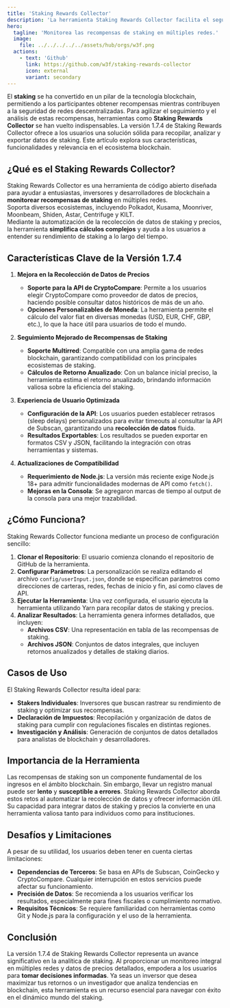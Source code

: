 ```yaml
---
title: 'Staking Rewards Collector'
description: 'La herramienta Staking Rewards Collector facilita el seguimiento de recompensas de staking en múltiples redes y brinda análisis detallados para una mejor toma de decisiones.'
hero:
  tagline: 'Monitorea las recompensas de staking en múltiples redes.'
  image: 
    file: ../../../../../assets/hub/orgs/w3f.png
  actions:
    - text: 'Github'
      link: https://github.com/w3f/staking-rewards-collector
      icon: external
      variant: secondary
---
```



El **staking** se ha convertido en un pilar de la tecnología blockchain, permitiendo a los participantes obtener recompensas mientras contribuyen a la seguridad de redes descentralizadas. Para agilizar el seguimiento y el análisis de estas recompensas, herramientas como **Staking Rewards Collector** se han vuelto indispensables. La versión 1.7.4 de Staking Rewards Collector ofrece a los usuarios una solución sólida para recopilar, analizar y exportar datos de staking. Este artículo explora sus características, funcionalidades y relevancia en el ecosistema blockchain.

## ¿Qué es el Staking Rewards Collector?
Staking Rewards Collector es una herramienta de código abierto diseñada para ayudar a entusiastas, inversores y desarrolladores de blockchain a **monitorear recompensas de staking** en múltiples redes.  
Soporta diversos ecosistemas, incluyendo Polkadot, Kusama, Moonriver, Moonbeam, Shiden, Astar, Centrifuge y KILT.  
Mediante la automatización de la recolección de datos de staking y precios, la herramienta **simplifica cálculos complejos** y ayuda a los usuarios a entender su rendimiento de staking a lo largo del tiempo.

## Características Clave de la Versión 1.7.4
1. **Mejora en la Recolección de Datos de Precios**  
   - **Soporte para la API de CryptoCompare**: Permite a los usuarios elegir CryptoCompare como proveedor de datos de precios, haciendo posible consultar datos históricos de más de un año.  
   - **Opciones Personalizables de Moneda**: La herramienta permite el cálculo del valor fiat en diversas monedas (USD, EUR, CHF, GBP, etc.), lo que la hace útil para usuarios de todo el mundo.

2. **Seguimiento Mejorado de Recompensas de Staking**  
   - **Soporte Multirred**: Compatible con una amplia gama de redes blockchain, garantizando compatibilidad con los principales ecosistemas de staking.  
   - **Cálculos de Retorno Anualizado**: Con un balance inicial preciso, la herramienta estima el retorno anualizado, brindando información valiosa sobre la eficiencia del staking.

3. **Experiencia de Usuario Optimizada**  
   - **Configuración de la API**: Los usuarios pueden establecer retrasos (sleep delays) personalizados para evitar timeouts al consultar la API de Subscan, garantizando una **recolección de datos** fluida.  
   - **Resultados Exportables**: Los resultados se pueden exportar en formatos CSV y JSON, facilitando la integración con otras herramientas y sistemas.

4. **Actualizaciones de Compatibilidad**  
   - **Requerimiento de Node.js**: La versión más reciente exige Node.js 18+ para admitir funcionalidades modernas de API como `fetch()`.  
   - **Mejoras en la Consola**: Se agregaron marcas de tiempo al output de la consola para una mejor trazabilidad.

## ¿Cómo Funciona?
Staking Rewards Collector funciona mediante un proceso de configuración sencillo:

1. **Clonar el Repositorio**: El usuario comienza clonando el repositorio de GitHub de la herramienta.  
2. **Configurar Parámetros**: La personalización se realiza editando el archivo `config/userInput.json`, donde se especifican parámetros como direcciones de carteras, redes, fechas de inicio y fin, así como claves de API.  
3. **Ejecutar la Herramienta**: Una vez configurada, el usuario ejecuta la herramienta utilizando Yarn para recopilar datos de staking y precios.  
4. **Analizar Resultados**: La herramienta genera informes detallados, que incluyen:  
   - **Archivos CSV**: Una representación en tabla de las recompensas de staking.  
   - **Archivos JSON**: Conjuntos de datos integrales, que incluyen retornos anualizados y detalles de staking diarios.

## Casos de Uso
El Staking Rewards Collector resulta ideal para:
- **Stakers Individuales**: Inversores que buscan rastrear su rendimiento de staking y optimizar sus recompensas.  
- **Declaración de Impuestos**: Recopilación y organización de datos de staking para cumplir con regulaciones fiscales en distintas regiones.  
- **Investigación y Análisis**: Generación de conjuntos de datos detallados para analistas de blockchain y desarrolladores.

## Importancia de la Herramienta
Las recompensas de staking son un componente fundamental de los ingresos en el ámbito blockchain. Sin embargo, llevar un registro manual puede ser **lento** y **susceptible a errores**. Staking Rewards Collector aborda estos retos al automatizar la recolección de datos y ofrecer información útil. Su capacidad para integrar datos de staking y precios la convierte en una herramienta valiosa tanto para individuos como para instituciones.

## Desafíos y Limitaciones
A pesar de su utilidad, los usuarios deben tener en cuenta ciertas limitaciones:
- **Dependencias de Terceros**: Se basa en APIs de Subscan, CoinGecko y CryptoCompare. Cualquier interrupción en estos servicios puede afectar su funcionamiento.  
- **Precisión de Datos**: Se recomienda a los usuarios verificar los resultados, especialmente para fines fiscales o cumplimiento normativo.  
- **Requisitos Técnicos**: Se requiere familiaridad con herramientas como Git y Node.js para la configuración y el uso de la herramienta.

## Conclusión
La versión 1.7.4 de Staking Rewards Collector representa un avance significativo en la analítica de staking. Al proporcionar un monitoreo integral en múltiples redes y datos de precios detallados, empodera a los usuarios para **tomar decisiones informadas**. Ya seas un inversor que desea maximizar tus retornos o un investigador que analiza tendencias en blockchain, esta herramienta es un recurso esencial para navegar con éxito en el dinámico mundo del staking.
